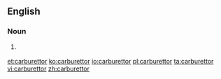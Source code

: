 ==English==
===Noun===
{{en-noun}}

# {{context|British|Australia|New Zealand}} {{alternative spelling of|carburetor}}

[[et:carburettor]]
[[ko:carburettor]]
[[io:carburettor]]
[[pl:carburettor]]
[[ta:carburettor]]
[[vi:carburettor]]
[[zh:carburettor]]